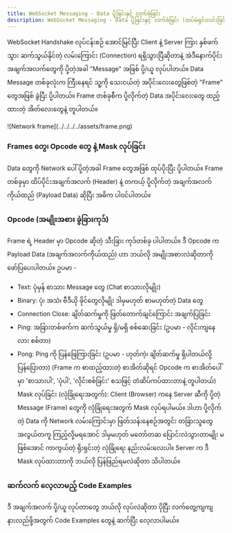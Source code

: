 ```yaml
---
title: WebSocket Messaging - Data ပို့ခြင်းနှင့် လက်ခံခြင်း
description: WebSocket Messaging - Data ပို့ခြင်းနှင့် လက်ခံခြင်း (ထပ်မံရှင်းလင်းခြင်း)
---
```


WebSocket Handshake လုပ်ငန်းစဉ် အောင်မြင်ပြီး Client နဲ့ Server ကြား နှစ်ဖက်သွား ဆက်သွယ်နိုင်တဲ့ လမ်းကြောင်း (Connection) ရရှိသွားပြီဆိုတာနဲ့ အဲဒီနောက်ပိုင်း အချက်အလက်တွေကို ပို့တဲ့အခါ "Message" အဖြစ် ပို့/ယူ လုပ်ပါတယ်။ Data Message တစ်ခုလုံးက ကြီးနေရင် သူ့ကို သေးငယ်တဲ့ အပိုင်းလေးတွေဖြစ်တဲ့ "Frame" တွေအဖြစ် ခွဲပြီး ပို့ပါတယ်။ Frame တစ်ခုစီက ပို့လိုက်တဲ့ Data အပိုင်းလေးတွေ ထည့်ထားတဲ့ အိတ်လေးတွေနဲ့ တူပါတယ်။

<div className='flex justify-center p-4'>
![Network frame](../../../../assets/frame.png)
</div>


### Frames တွေ၊ Opcode တွေ နဲ့ Mask လုပ်ခြင်း

Data တွေကို Network ပေါ် ပို့တဲ့အခါ Frame တွေအဖြစ် ထုပ်ပိုးပြီး ပို့ပါတယ်။ Frame တစ်ခုမှာ ထိပ်ပိုင်းအချက်အလက် (Header) နဲ့ တကယ့် ပို့လိုက်တဲ့ အချက်အလက်ကိုယ်ထည် (Payload Data) ဆိုပြီး အဓိက ပါဝင်ပါတယ်။

### Opcode (အမျိုးအစား ခွဲခြားကုဒ်)

Frame ရဲ့ Header မှာ Opcode ဆိုတဲ့ သီးခြား ကုဒ်တစ်ခု ပါပါတယ်။ ဒီ Opcode က Payload Data (အချက်အလက်ကိုယ်ထည်) ဟာ ဘယ်လို အမျိုးအစားလဲဆိုတာကို ဖော်ပြပေးပါတယ်။ ဥပမာ -

- Text: ပုံမှန် စာသား Message တွေ (Chat စာသားလိုမျိုး)
- Binary: ပုံ၊ အသံ၊ ဗီဒီယို ဖိုင်တွေလိုမျိုး ဒါမှမဟုတ် စာမဟုတ်တဲ့ Data တွေ
- Connection Close: ချိတ်ဆက်မှုကို ဖြတ်တောက်ချင်ကြောင်း အချက်ပြခြင်း
- Ping: အခြားတစ်ဖက်က ဆက်သွယ်မှု ရှိ/မရှိ စစ်ဆေးခြင်း (ဥပမာ - လိုင်းကျနေလား စစ်တာ)
- Pong: Ping ကို ပြန်ဖြေကြားခြင်း (ဥပမာ - ဟုတ်ကဲ့၊ ချိတ်ဆက်မှု ရှိပါတယ်လို့ ပြန်ပြောတာ) (Frame က စာထည့်ထားတဲ့ စာအိတ်ဆိုရင် Opcode က စာအိတ်ပေါ်မှာ 'စာသားပါ', 'ပုံပါ', 'လိုင်းစစ်ခြင်း' စသဖြင့် တံဆိပ်ကပ်ထားတာနဲ့ တူပါတယ်)
  Mask လုပ်ခြင်း (လုံခြုံရေးအတွက်): Client (Browser) ကနေ Server ဆီကို ပို့တဲ့ Message (Frame) တွေကို လုံခြုံရေးအတွက် Mask လုပ်ရပါမယ်။ ဒါဟာ ပို့လိုက်တဲ့ Data ကို Network လမ်းကြောင်းမှာ ဖြတ်သန်းနေစဉ်အတွင်း တခြားသူတွေ အလွယ်တကူ ကြည့်လို့မရအောင် ဒါမှမဟုတ် မတော်တဆ ပြောင်းလဲသွားတာမျိုး မဖြစ်အောင် ကာကွယ်တဲ့ ရိုးရှင်းတဲ့ လုံခြုံရေး နည်းလမ်းလေးပါ။ Server က ဒီ Mask လုပ်ထားတာကို ဘယ်လို ပြန်ဖြည်ရမလဲဆိုတာ သိပါတယ်။

### ဆက်လက် လေ့လာမည့် Code Examples

ဒီ အချက်အလက် ပို့/ယူ လုပ်တာတွေ ဘယ်လို လုပ်လဲဆိုတာ ပိုပြီး လက်တွေ့ကျကျ နားလည်ဖို့အတွက် Code Examples တွေနဲ့ ဆက်ပြီး လေ့လာပါမယ်။
